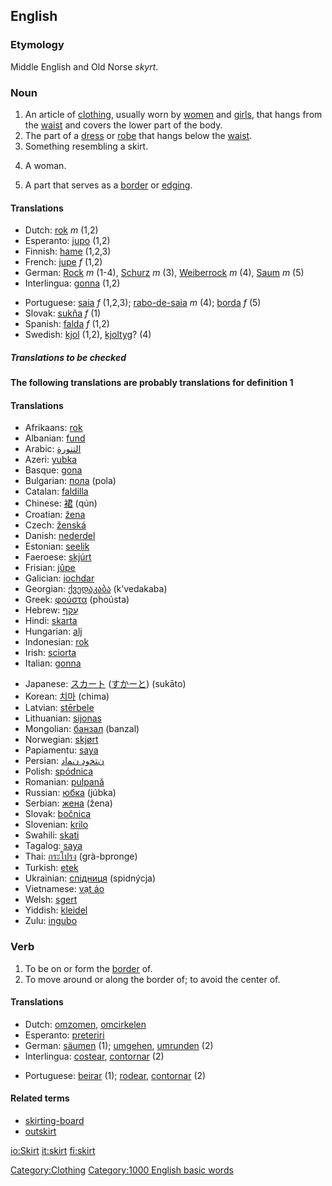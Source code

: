 ==English==
===Etymology===
Middle English and Old Norse ''skyrt''.
===Noun===
{{en-noun|skirt|skirts}}
#An article of [[clothing]], usually worn by [[woman|women]] and [[girl]]s, that hangs from the [[waist]] and covers the lower part of the body.
#The part of a [[dress]] or [[robe]] that hangs below the [[waist]].
#Something resembling a skirt.
#{{slang}} A woman.
#A part that serves as a [[border]] or [[edging]].

====Translations====
{{top}}
*Dutch: [[rok]] ''m'' (1,2)
*Esperanto: [[jupo]] (1,2)
*Finnish: [[hame]] (1,2,3)
*French: [[jupe]] ''f'' (1,2)
*German: [[Rock]] ''m'' (1-4), [[Schurz]] ''m'' (3), [[Weiberrock]] ''m'' (4), [[Saum]] ''m'' (5)
*Interlingua: [[gonna]] (1,2)
{{mid}}
*Portuguese: [[saia]] ''f'' (1,2,3); [[rabo-de-saia]] ''m'' (4); [[borda]] ''f'' (5)
*Slovak: [[sukňa]] ''f'' (1)
*Spanish: [[falda]] ''f'' (1,2)
*Swedish: [[kjol]] (1,2), [[kjoltyg]]? (4)
{{bottom}}

=====Translations to be checked=====
'''The following translations are probably translations for definition 1'''
====Translations====
{{top}}
*Afrikaans: [[rok]]
*Albanian: [[fund]]
*Arabic: [[التنورة]]
*Azeri: [[yubka]]
*Basque: [[gona]]
*Bulgarian: [[пола]] (pola)
*Catalan: [[faldilla]]
*Chinese: [[裙]] (qún)
*Croatian: [[žena]]
*Czech: [[ženská]]
*Danish: [[nederdel]]
*Estonian: [[seelik]]
*Faeroese: [[skjúrt]]
*Frisian: [[jûpe]]
*Galician: [[iochdar]]
*Georgian: [[ქვედაკაბა]] (k’vedakaba)
*Greek: [[φούστα]] (phoústa)
*Hebrew: [[עָקַף]]
*Hindi: [[skarta]]
*Hungarian: [[alj]]
*Indonesian: [[rok]]
*Irish: [[sciorta]]
*Italian: [[gonna]]
{{mid}}
*Japanese: [[スカート]] ([[すかーと]]) (sukāto)
*Korean: [[치마]] (chima)
*Latvian: [[stērbele]]
*Lithuanian: [[sijonas]]
*Mongolian: [[банзал]] (banzal)
*Norwegian: [[skjørt]]
*Papiamentu: [[saya]]
*Persian: [[ﻥﺘﺨﻭﺩ ﻥﻤﺍﺩ]]
*Polish: [[spódnica]]
*Romanian: [[pulpană]]
*Russian: [[юбка]] (júbka)
*Serbian: [[жена]] (žena)
*Slovak: [[bočnica]]
*Slovenian: [[krilo]]
*Swahili: [[skati]]
*Tagalog: [[saya]]
*Thai: [[กระโปรง]] (grà-bpronge)
*Turkish: [[etek]]
*Ukrainian: [[спідниця]] (spidnýcja)
*Vietnamese: [[vạt áo]]
*Welsh: [[sgert]]
*Yiddish: [[kleidel]]
*Zulu: [[ingubo]]
{{bottom}}

===Verb===
{{en-verb|skirt|skirts|skirted|skirting}}
#To be on or form the [[border]] of.
#To move around or along the border of; to avoid the center of.

====Translations====
{{top}}
*Dutch: [[omzomen]], [[omcirkelen]]
*Esperanto: [[preteriri]]
*German: [[säumen]] (1); [[umgehen]], [[umrunden]] (2)
*Interlingua: [[costear]], [[contornar]] (2)
{{mid}}
*Portuguese: [[beirar]] (1); [[rodear]], [[contornar]] (2)
{{bottom}}

====Related terms====
*[[skirting-board]]
*[[outskirt]]

[[Category:Clothing]]
[[Category:1000 English basic words]]

[[io:Skirt]]
[[it:skirt]]
[[fi:skirt]]
